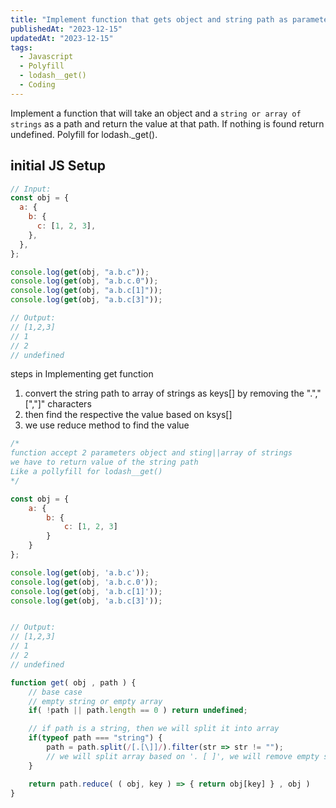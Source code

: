 ```yaml
---
title: "Implement function that gets object and string path as parameters and return corresponding object value"
publishedAt: "2023-12-15"
updatedAt: "2023-12-15"
tags:
  - Javascript
  - Polyfill
  - lodash__get()
  - Coding
---
```


Implement a function that will take an object and a `string or array of strings` as a path and return the value at that path.
If nothing is found return undefined. Polyfill for lodash.\_get().

## initial JS Setup

```js
// Input:
const obj = {
  a: {
    b: {
      c: [1, 2, 3],
    },
  },
};

console.log(get(obj, "a.b.c"));
console.log(get(obj, "a.b.c.0"));
console.log(get(obj, "a.b.c[1]"));
console.log(get(obj, "a.b.c[3]"));

// Output:
// [1,2,3]
// 1
// 2
// undefined
```
steps in Implementing get function
1. convert the string path to array of strings as keys[] by removing the ".","[","]" characters
2. then find the respective the value based on ksys[]
3. we use reduce method to find the value

```js
/*
function accept 2 parameters object and sting||array of strings
we have to return value of the string path
Like a pollyfill for lodash__get()
*/

const obj = {
    a: {
        b: {
            c: [1, 2, 3]
        }
    }
};

console.log(get(obj, 'a.b.c'));
console.log(get(obj, 'a.b.c.0'));
console.log(get(obj, 'a.b.c[1]'));
console.log(get(obj, 'a.b.c[3]'));


// Output:
// [1,2,3]
// 1
// 2
// undefined

function get( obj , path ) {
    // base case
    // empty string or empty array
    if( !path || path.length == 0 ) return undefined;

    // if path is a string, then we will split it into array
    if(typeof path === "string") {
        path = path.split(/[.[\]]/).filter(str => str != ""); 
        // we will split array based on '. [ ]', we will remove empty strings
    }

    return path.reduce( ( obj, key ) => { return obj[key] } , obj )
}
```
